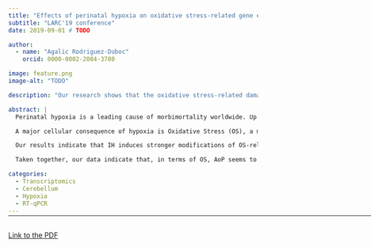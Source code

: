 ```yaml
---
title: "Effects of perinatal hypoxia on oxidative stress-related gene expression in the murine cerebellum"
subtitle: "LARC'19 conference"
date: 2019-09-01 # TODO

author:
  - name: "Agalic Rodriguez-Duboc"
    orcid: 0000-0002-2084-3780

image: feature.png
image-alt: "TODO"

description: "Our research shows that the oxidative stress-related damage to the cerebellum is greater with repeated episodes of hypoxia-reoxygenation."

abstract: |
  Perinatal hypoxia is a leading cause of morbimortality worldwide. Up to 40% of newborns who experience oxygen deprivation suffer long term neurological impairment. The impact of a hypoxic brain injury has been well investigated; however, despite its functional importance and immaturity at birth, the involvement of the cerebellum remains poorly understood.

  A major cellular consequence of hypoxia is Oxidative Stress (OS), a metabolic state caused by the accumulation of Reactive Oxygen Species (ROS), mainly upon reoxygenation. The generation, neutralization and effects of ROS encompass a complex web of intracellular pathways. This work aims at shedding light on the genes involved in the response to OS in the cerebellum. To this end, we studied the cerebellar expression of a panel of genes related to OS by RT-PCR on two murine models. i) A continuous hypoxia (5% O2) during a single 40-minute episode at postnatal day 12 (P12) designed to mimic perfusion pathologies or respiratory delay at birth, and ii) an intermittent hypoxia (IH), consisting of repeated 2-minute cycles of hypoxia-reoxygenation (20 seconds at 5% O2) between P2 and P12 during 6 hours per day, and constituting a valid model of Apnea of Prematurity (AoP).

  Our results indicate that IH induces stronger modifications of OS-related gene expression than continuous hypoxia, highlighting that the severity of the alteration is linked to the number of reoxygenation events. Indeed, we observed that, after IH, genes involved in ROS production are overexpressed while genes encoding antioxidant enzymes are underexpressed. These alterations could induce a failure of the defense system against ROS and, in turn, be responsible for neuronal death in the cerebellum. Interestingly, we also found that the expression of genes coding for several cytoskeleton-associated proteins is altered after IH. This suggests that IH could modify the phenotype of various neurons which could contribute to histological defects.

  Taken together, our data indicate that, in terms of OS, AoP seems to be more deleterious than a single hypoxic episode. The alterations in the OS defense system and the neuronal phenotype could contribute to the neurodevelopmental disorders observed in human newborns. This work participates in understanding the underlying mechanisms of hypoxic cerebellar injury. In the long term, it could lead to the identification of novel therapeutic targets to address this socially and economically relevant health issue.

categories:
  - Transcriptomics
  - Cerebellum
  - Hypoxia
  - RT-qPCR
---
```


<hr style="margin-bottom: 30px; margin-top: -12px;" width="900px">

<object data="LARC19.pdf" type="application/pdf" width="100%" height="1440">
  <p><a href="LARC19.pdf">Link to the PDF</a></p>
</object>